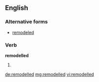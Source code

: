 ==English==

===Alternative forms===
*[[remodeled]]

===Verb===
'''remodelled'''

# {{past of|[[remodel]]}}

[[de:remodelled]]
[[mg:remodelled]]
[[vi:remodelled]]